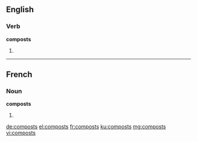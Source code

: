 ==English==

===Verb===
'''composts'''

# {{en-third-person singular of|compost}}

----

==French==

===Noun===
'''composts''' {{m}}

# {{plural of|compost|lang=fr}}

[[de:composts]]
[[el:composts]]
[[fr:composts]]
[[ku:composts]]
[[mg:composts]]
[[vi:composts]]